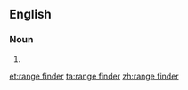 ==English==

===Noun===
{{en-noun|sg=[[range]] [[finder]]}}

# {{alternative spelling of|rangefinder}}

[[et:range finder]]
[[ta:range finder]]
[[zh:range finder]]